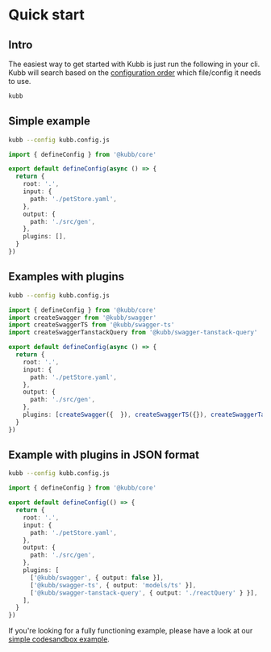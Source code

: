 
# Quick start

## Intro
The easiest way to get started with Kubb is just run the following in your cli. 
Kubb will search based on the [configuration order](/docs/configuration/configuration) which file/config it needs to use.
 ```bash filename="cli" copy
kubb
```

## Simple example
 ```bash filename="cli" copy
kubb --config kubb.config.js
```

```typescript filename="kubb.config.js" copy
import { defineConfig } from '@kubb/core'

export default defineConfig(async () => {
  return {
    root: '.',
    input: {
      path: './petStore.yaml',
    },
    output: {
      path: './src/gen',
    },
    plugins: [],
  }
})
```


## Examples with plugins
 ```bash filename="cli" copy
kubb --config kubb.config.js
```

```typescript filename="kubb.config.js" copy
import { defineConfig } from '@kubb/core'
import createSwagger from '@kubb/swagger'
import createSwaggerTS from '@kubb/swagger-ts'
import createSwaggerTanstackQuery from '@kubb/swagger-tanstack-query'

export default defineConfig(async () => {
  return {
    root: '.',
    input: {
      path: './petStore.yaml',
    },
    output: {
      path: './src/gen',
    },
    plugins: [createSwagger({  }), createSwaggerTS({}), createSwaggerTanstackQuery({})],
  }
})
```

## Example with plugins in JSON format
 ```bash filename="cli" copy
kubb --config kubb.config.js
```

```typescript filename="kubb.config.js" copy
import { defineConfig } from '@kubb/core'

export default defineConfig(() => {
  return {
    root: '.',
    input: {
      path: './petStore.yaml',
    },
    output: {
      path: './src/gen',
    },
    plugins: [
      ['@kubb/swagger', { output: false }],
      ['@kubb/swagger-ts', { output: 'models/ts' }],
      ['@kubb/swagger-tanstack-query', { output: './reactQuery' } }],
    ],
  }
})
```

If you're looking for a fully functioning example, please have a look at our [simple codesandbox example](https://codesandbox.io/s/github/kubb-project/kubb/tree/main/examples/typescript).
